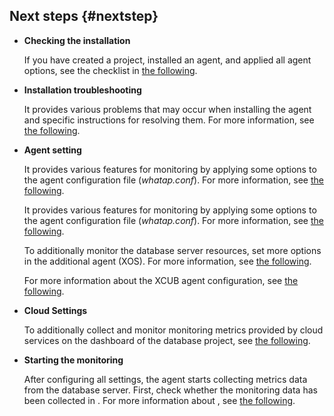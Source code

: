 ## Next steps {#nextstep}

<div className="nextstep">

- **Checking the installation**

  If you have created a project, installed an agent, and applied all agent options, see the checklist in [the following](after-install-agent).

- **Installation troubleshooting**

  It provides various problems that may occur when installing the agent and specific instructions for resolving them. For more information, see [the following](troubleshooting).

- **Agent setting**

  <InDoc product="oracle-pro,mssql">

  It provides various features for monitoring by applying some options to the agent configuration file (*whatap.conf*). For more information, see [the following](agent-settings).

  </InDoc>

  <Xclude product="oracle-pro,mssql">

  It provides various features for monitoring by applying some options to the agent configuration file (*whatap.conf*). For more information, see [the following](agent-dbx-settings).

  To additionally monitor the database server resources, set more options in the additional agent (XOS). For more information, see [the following](agent-xos-settings).

  </Xclude>

  <InDoc product="cubrid">

  For more information about the XCUB agent configuration, see [the following](agent-xcub-settings).

  </InDoc>

<InDoc product="postgresql,mysql,oracle,mssql">

- **Cloud Settings**

  To additionally collect and monitor monitoring metrics provided by cloud services on the dashboard of the database project, see [the following](agent-cloud-settings).

</InDoc>

- **Starting the monitoring**

  After configuring all settings, the agent starts collecting metrics data from the database server. First, check whether the monitoring data has been collected in <Cmdname sid="side_instanceList" className="uitext" />. For more information about <Cmdname sid="side_instanceList" className="uitext" />, see [the following](instance-list).

</div>

